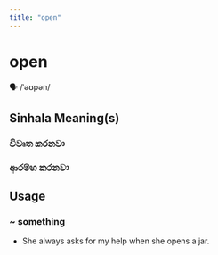 ```yaml
---
title: "open"
---
```


# open

🗣️ /ˈəʊpən/

## Sinhala Meaning(s)

### විවෘත කරනවා
### ආරම්භ කරනවා

## Usage

### ~ something

- She always asks for my help when she opens a jar.

